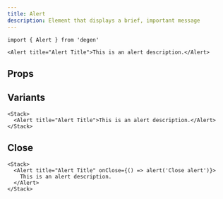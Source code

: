 ```yaml
---
title: Alert
description: Element that displays a brief, important message
---
```


```tsx
import { Alert } from 'degen'
```

```tsx live=true expand=true
<Alert title="Alert Title">This is an alert description.</Alert>
```

## Props

<PropsTable sourceLink={sourceLink} types={types} />

## Variants

```tsx live=true
<Stack>
  <Alert title="Alert Title">This is an alert description.</Alert>
</Stack>
```

## Close

```tsx live=true
<Stack>
  <Alert title="Alert Title" onClose={() => alert('Close alert')}>
    This is an alert description.
  </Alert>
</Stack>
```
